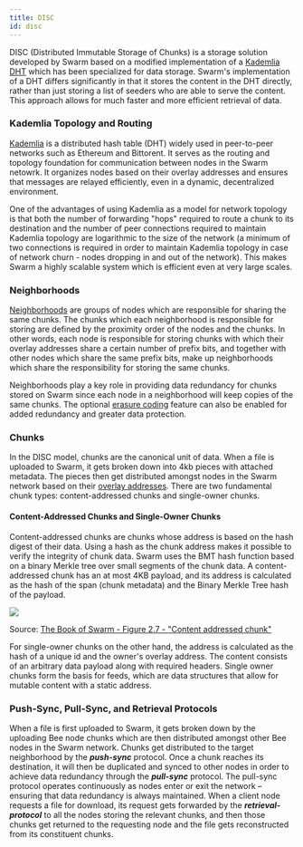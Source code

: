 ```yaml
---
title: DISC
id: disc
---
```




DISC (Distributed Immutable Storage of Chunks) is a storage solution developed by Swarm based on a modified implementation of a [Kademlia DHT](/docs/concepts/DISC/kademlia) which has been specialized for data storage. Swarm's implementation of a DHT differs significantly in that it stores the content in the DHT directly, rather than just storing a list of seeders who are able to serve the content. This approach allows for much faster and more efficient retrieval of data.

### Kademlia Topology and Routing

[Kademlia](/docs/concepts/DISC/kademlia) is a distributed hash table (DHT) widely used in peer-to-peer networks such as Ethereum and Bittorent. It serves as the routing and topology foundation for communication between nodes in the Swarm netowrk. It organizes nodes based on their overlay addresses and ensures that messages are relayed efficiently, even in a dynamic, decentralized environment. 

One of the advantages of using Kademlia as a model for network topology is that both the number of forwarding "hops" required to route a chunk to its destination and the number of peer connections required to maintain Kademlia topology are logarithmic to the size of the network (a minimum of two connections is required in order to maintain Kademlia topology in case of network churn - nodes dropping in and out of the network). This makes Swarm a highly scalable system which is efficient even at very large scales. 

### Neighborhoods

[Neighborhoods](/docs/concepts/DISC/neighborhoods) are groups of nodes which are responsible for sharing the same chunks. The chunks which each neighborhood is responsible for storing are defined by the proximity order of the nodes and the chunks. In other words, each node is responsible for storing chunks with which their overlay addresses share a certain number of prefix bits, and together with other nodes which share the same prefix bits, make up neighborhoods which share the responsibility for storing the same chunks. 

Neighborhoods play a key role in providing data redundancy for chunks stored on Swarm since each node in a neighborhood will keep copies of the same chunks. The optional [erasure coding](/docs/concepts/DISC/erasure-coding) feature can also be enabled for added redundancy and greater data protection.

### Chunks 

In the DISC model, chunks are the canonical unit of data. When a file is uploaded to Swarm, it gets broken down into 4kb pieces with attached metadata. The pieces then get distributed amongst nodes in the Swarm network based on their [overlay addresses](/docs/references/glossary#overlay). There are two fundamental chunk types: content-addressed chunks and single-owner chunks. 

#### Content-Addressed Chunks and Single-Owner Chunks

Content-addressed chunks are chunks whose address is based on the hash digest of their data. Using a hash as the chunk address makes it possible to verify the integrity of chunk data. Swarm uses the BMT hash function based on a binary Merkle tree over small segments of the chunk data. A content-addressed chunk has an at most 4KB payload, and its address is calculated as the hash of the span (chunk metadata) and the Binary Merkle Tree hash of the payload.

<div style={{ textAlign: 'center' }}>
  <img src={bos_fig_2_7} className="responsive-image" />
  <p style={{ fontStyle: 'italic', marginTop: '0.5rem' }}>
    Source: <a href="https://www.ethswarm.org/the-book-of-swarm-2.pdf#subsection.2.2.2" target="_blank">The Book of Swarm - Figure 2.7 - "Content addressed chunk"</a>
  </p>
</div>


For single-owner chunks on the other hand, the address is calculated as the hash of a unique id and the owner's overlay address. The content consists of an arbitrary data payload along with required headers. Single owner chunks form the basis for feeds, which are data structures that allow for mutable content with a static address.

### Push-Sync, Pull-Sync, and Retrieval Protocols

When a file is first uploaded to Swarm, it gets broken down by the uploading Bee node chunks which are then distributed amongst other Bee nodes in the Swarm network. Chunks get distributed to the target neighborhood by the ***push-sync*** protocol. Once a chunk reaches its destination, it will then be duplicated and synced to other nodes in order to achieve data redundancy through the ***pull-sync*** protocol. The pull-sync protocol operates continuously as nodes enter or exit the network – ensuring that data redundancy is always maintained. When a client node requests a file for download, its request gets forwarded by the ***retrieval-protocol*** to all the nodes storing the relevant chunks, and then those chunks get returned to the requesting node and the file gets reconstructed from its constituent chunks.  

